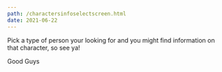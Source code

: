 ```yaml
---
path: /charactersinfoselectscreen.html
date: 2021-06-22
---
```


Pick a type of person your looking for and you might find information on that character, so see ya!

Good Guys
